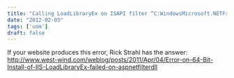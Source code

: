 ```yaml
---
title: "Calling LoadLibraryEx on ISAPI filter “C:WindowsMicrosoft.NETFrameworkv4.0.30319\aspnet_filter.dll” failed"
date: "2012-02-03"
tags: ['uom']
draft: false
---
```


If your website produces this error, Rick Strahl has the answer:  
http://www.west-wind.com/weblog/posts/2011/Apr/04/Error-on-64-Bit-Install-of-IIS-LoadLibraryEx-failed-on-aspnetfilterdll